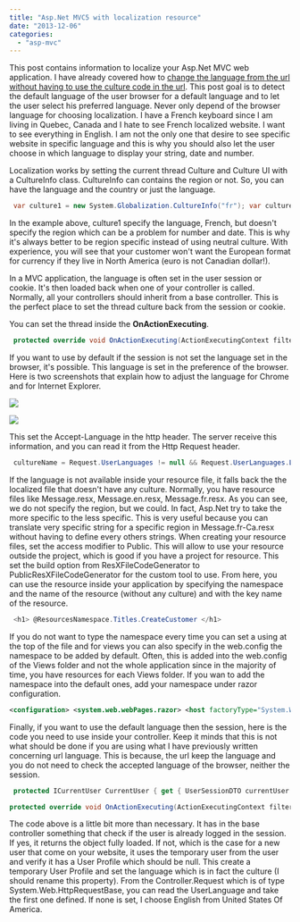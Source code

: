 ```yaml
---
title: "Asp.Net MVC5 with localization resource"
date: "2013-12-06"
categories: 
  - "asp-mvc"
---
```


This post contains information to localize your Asp.Net MVC web application. I have already covered how to [change the language from the url without having to use the culture code in the url](./asp-net-mvc-localized-url-without-having-to-specify-the-language-in-it). This post goal is to detect the default language of the user browser for a default language and to let the user select his preferred language. Never only depend of the browser language for choosing localization. I have a French keyboard since I am living in Quebec, Canada and I hate to see French localized website. I want to see everything in English. I am not the only one that desire to see specific website in specific language and this is why you should also let the user choose in which language to display your string, date and number.

Localization works by setting the current thread Culture and Culture UI with a CultureInfo class. CultureInfo can contains the region or not. So, you can have the language and the country or just the language.


```csharp
 var culture1 = new System.Globalization.CultureInfo("fr"); var culture2 = new System.Globalization.CultureInfo("fr-CA"); 
```

In the example above, culture1 specify the language, French, but doesn't specify the region which can be a problem for number and date. This is why it's always better to be region specific instead of using neutral culture. With experience, you will see that your customer won't want the European format for currency if they live in North America (euro is not Canadian dollar!).

In a MVC application, the language is often set in the user session or cookie. It's then loaded back when one of your controller is called. Normally, all your controllers should inherit from a base controller. This is the perfect place to set the thread culture back from the session or cookie.

You can set the thread inside the **OnActionExecuting**.


```csharp
 protected override void OnActionExecuting(ActionExecutingContext filterContext) { Thread.CurrentThread.CurrentUICulture = new CultureInfo(CurrentUser.Language); Thread.CurrentThread.CurrentCulture = new CultureInfo(CurrentUser.Language); //... } 
```

If you want to use by default if the session is not set the language set in the browser, it's possible. This language is set in the preference of the browser. Here is two screenshots that explain how to adjust the language for Chrome and for Internet Explorer.

![](images/acceptedLanguage-400x251.png)

![](images/acceptedLanguageIE-400x379.png)

This set the Accept-Language in the http header. The server receive this information, and you can read it from the Http Request header. 
```csharp
 cultureName = Request.UserLanguages != null && Request.UserLanguages.Length > 0 ? Request.UserLanguages.First(); 
```

If the language is not available inside your resource file, it falls back the the localized file that doesn't have any culture. Normally, you have resource files like Message.resx, Message.en.resx, Message.fr.resx. As you can see, we do not specify the region, but we could. In fact, Asp.Net try to take the more specific to the less specific. This is very useful because you can translate very specific string for a specific region in Message.fr-Ca.resx without having to define every others strings. When creating your resource files, set the access modifier to Public. This will allow to use your resource outside the project, which is good if you have a project for resource. This set the build option from ResXFileCodeGenerator to PublicResXFileCodeGenerator for the custom tool to use. From here, you can use the resource inside your application by specifying the namespace and the name of the resource (without any culture) and with the key name of the resource.


```csharp
 <h1> @ResourcesNamespace.Titles.CreateCustomer </h1> 
```

If you do not want to type the namespace every time you can set a using at the top of the file and for views you can also specify in the web.config the namespace to be added by default. Often, this is added into the web.config of the Views folder and not the whole application since in the majority of time, you have resources for each Views folder. If you wan to add the namespace into the default ones, add your namespace under razor configuration.

```xml
<configuration> <system.web.webPages.razor> <host factoryType="System.Web.Mvc.MvcWebRazorHostFactory, System.Web.Mvc, Version=5.0.0.0, Culture=neutral, PublicKeyToken=31BF3856AD364E35" /> <pages pageBaseType="System.Web.Mvc.WebViewPage"> <namespaces> <add namespace="System.Web.Mvc" /> <add namespace="System.Web.Mvc.Ajax" /> <add namespace="System.Web.Mvc.Html" /> <add namespace="System.Web.Optimization"/> <add namespace="System.Web.Routing" /> <add namespace="YourNamespaceHere" /> </namespaces> </pages> </system.web.webPages.razor> 
```


Finally, if you want to use the default language then the session, here is the code you need to use inside your controller. Keep it minds that this is not what should be done if you are using what I have previously written concerning url language. This is because, the url keep the language and you do not need to check the accepted language of the browser, neither the session.


```csharp
 protected ICurrentUser CurrentUser { get { UserSessionDTO currentUser =_sessionHandler.GetUser(); if (currentUser != null) { UserProfile userProfile =_mapperFactory.UserSessionDTO.GetModel(currentUser); return userProfile; } else { ICurrentUser currentUserFromProvider =_userProvider.Account; UserProfile fullUserProfile =_serviceFactory.Account.GetByUserName(currentUserFromProvider.UserName); if (fullUserProfile == null)//Case of a non identified user { fullUserProfile = new UserProfile(); fullUserProfile.Language = Request.UserLanguages != null && Request.UserLanguages.Length > 0 ? Request.UserLanguages.First():"en-US"; } return fullUserProfile; } } }

protected override void OnActionExecuting(ActionExecutingContext filterContext) { Thread.CurrentThread.CurrentUICulture = new CultureInfo(CurrentUser.Language); Thread.CurrentThread.CurrentCulture = new CultureInfo(CurrentUser.Language); base.OnActionExecuting(filterContext); //.... } 
```

The code above is a little bit more than necessary. It has in the base controller something that check if the user is already logged in the session. If yes, it returns the object fully loaded. If not, which is the case for a new user that come on your website, it uses the temporary user from the user and verify it has a User Profile which should be null. This create a temporary User Profile and set the language which is in fact the culture (I should rename this property). From the Controller.Request which is of type System.Web.HttpRequestBase, you can read the UserLanguage and take the first one defined. If none is set, I choose English from United States Of America.
